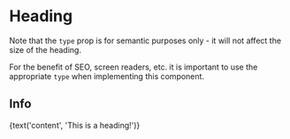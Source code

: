 
<Meta title="Heading" component={Heading} />

# Heading

Note that the `type` prop is for semantic purposes only - it will not affect the size of the heading.

For the benefit of SEO, screen readers, etc. it is important to use the appropriate `type` when implementing this component.

<Props of={Heading} />

## Info
<Preview>
  <Story name="Heading">
    <Heading
      isCenter={boolean('isCenter', false)}
      hasMargin={boolean('hasMargin', true)}
      size={radios('size', headingAvailableSizes, headingAvailableSizes[5])}
      type={select('type', headingAvailableTypes, headingAvailableTypes[0])}
    >
      {text('content', 'This is a heading!')}
    </Heading>
  </Story>
</Preview>
